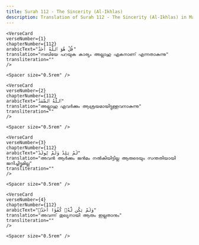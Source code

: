 ```yaml
---
title: Surah 112 - The Sincerity (Al-Ikhlas)  
description: Translation of Surah 112 - The Sincerity (Al-Ikhlas) in Malayalam
---
```







    <VerseCard 
    verseNumber={1}
    chapterNumber={112}
    arabicText="قُلْ هُوَ ٱللَّهُ أَحَدٌ"
    translation="നബിയേ പറയുക കാര്യം അല്ലാഹു ഏകനാണ്‌ എന്നതാകുന്നു"
    transliteration=""
    />

    <Spacer size="0.5rem" />
                
    <VerseCard 
    verseNumber={2}
    chapterNumber={112}
    arabicText="ٱللَّهُ ٱلصَّمَدُ"
    translation="അല്ലാഹു ഏവര്‍ക്കും ആശ്രയമായിട്ടുള്ളവനാകുന്നു"
    transliteration=""
    />

    <Spacer size="0.5rem" />
                
    <VerseCard 
    verseNumber={3}
    chapterNumber={112}
    arabicText="لَمْ يَلِدْ وَلَمْ يُولَدْ"
    translation="അവന്‍ ആര്‍ക്കും ജന്‍മം നല്‍കിയിട്ടില്ല ആരുടെയും സന്തതിയായി ജനിച്ചിട്ടുമില്ല"
    transliteration=""
    />

    <Spacer size="0.5rem" />
                
    <VerseCard 
    verseNumber={4}
    chapterNumber={112}
    arabicText="وَلَمْ يَكُن لَّهُۥ كُفُوًا أَحَدٌۢ"
    translation="അവന്ന്‌ തുല്യനായി ആരും ഇല്ലതാനും"
    transliteration=""
    />

    <Spacer size="0.5rem" />
                